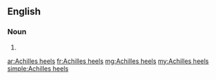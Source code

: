==English==

===Noun===
{{head|en|plural|head=[[Achilles]] [[heel]]s}}

# {{plural of|Achilles heel|lang=en|nocat=1}}

[[ar:Achilles heels]]
[[fr:Achilles heels]]
[[mg:Achilles heels]]
[[my:Achilles heels]]
[[simple:Achilles heels]]
